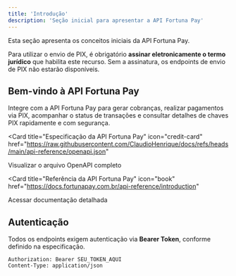 ```yaml
---
title: 'Introdução'
description: 'Seção inicial para apresentar a API Fortuna Pay'
---
```


<Note>
  Esta seção apresenta os conceitos iniciais da API Fortuna Pay.
</Note>

<Note type="warning"> Para utilizar o envio de PIX, é obrigatório **assinar eletronicamente o termo jurídico** que habilita este recurso. Sem a assinatura, os endpoints de envio de PIX não estarão disponíveis. </Note>

## Bem-vindo à API Fortuna Pay

Integre com a API Fortuna Pay para gerar cobranças, realizar pagamentos via PIX, acompanhar o status de transações e consultar detalhes de chaves PIX rapidamente e com segurança.

<Card
  title="Especificação da API Fortuna Pay"
  icon="credit-card"
  href="https://raw.githubusercontent.com/ClaudioHenrique/docs/refs/heads/main/api-reference/openapi.json"
>
  Visualizar o arquivo OpenAPI completo
</Card>

<Card
  title="Referência da API Fortuna Pay"
  icon="book"
  href="https://docs.fortunapay.com.br/api-reference/introduction"
>
  Acessar documentação detalhada
</Card>

## Autenticação

Todos os endpoints exigem autenticação via **Bearer Token**, conforme definido na especificação.

```http
Authorization: Bearer SEU_TOKEN_AQUI
Content-Type: application/json
